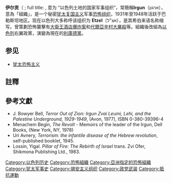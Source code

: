 {{Infobox military unit
| unit_name          = 伊尔贡<br>{{Hebrew|הארגון הצבאי הלאומי בארץ ישראל}}
| image              = File:Irgun.png
| image_size         = 100px
| caption            = 
| country            = [[巴勒斯坦託管地|巴勒斯坦託管地]]
| allegiance         = 
| type               = [[準軍事部隊|準軍事部隊]]
|war=[[Internal_resistance_to_apartheid|Internal resistance to apartheid]]|founder=[[Nelson_Mandela|Nelson Mandela]]|leaders=
| size               = 
| political          = 
| dates              = 1931-1948
| nickname           = Etzel（אצ"ל）
|commander-in-chief=[[梅纳赫姆·贝京|梅纳赫姆·贝京]]
| notable_commanders =[[梅纳赫姆·贝京|梅纳赫姆·贝京]]<br/>[[伊扎克·沙米爾|伊扎克·沙米爾]]
}}
'''伊尔贡'''（ {{lang-he-n|ארגון}}; full title: {{Hebrew|הארגון הצבאי הלאומי בארץ ישראל}} ''{{transl|he|Hā-ʾIrgun Ha-Tzvaʾī Ha-Leūmī b-Ērētz Yiśrāʾel}}'', 意为 “以色列土地的国家军事组织”，常簡稱'''Irgun'''（ארגון），意為「組織」，是一个秘密[[犹太复国主义|犹太复国主义]]军事[[恐怖组织|恐怖组织]]，1931年至1948年活跃于巴勒斯坦地区。现在以色列大多称呼该组织为 '''Etzel'''（אצ"ל），是其希伯来语名称缩写。曾策劃恐怖襲擊有[[大衛王酒店爆炸案|大衛王酒店爆炸案]]和[[代爾亞辛村大屠殺|代爾亞辛村大屠殺]]等。組織後改組為[[以色列|以色列]]右翼政黨{{le|赫魯特黨| Herut}}，演變為現在的[[利庫德黨|利庫德黨]]。

==参见==
*[[犹太恐怖主义|犹太恐怖主义]]

==註釋==
{{refbegin|2}}

==參考文獻==
{{refbegin}}
* J. Bowyer Bell, ''Terror Out of Zion: Irgun Zvai Leumi, Lehi, and the Palestine Underground, 1929-1949'', (Avon, 1977), ISBN 0-380-39396-4
* Menachem Begin, ''The Revolt'' - Memoirs of the leader of the Irgun, Dell Books, (New York, NY, 1978)
* Uri Avnery, ''Terrorism: the infantile disease of the Hebrew revolution'', self-published booklet, 1945.
* Lossin, Yigal. ''Pillar of Fire: The Rebirth of Israel'' trans. Zvi Ofer, Shikmona Publishing Ltd., 1983.
{{refend}}

[[Category:以色列历史|Category:以色列历史]]
[[Category:恐怖組織|Category:恐怖組織]]
[[Category:亞洲指定的恐怖組織|Category:亞洲指定的恐怖組織]]
[[Category:犹太军事史|Category:犹太军事史]]
[[Category:锡安主义组织|Category:锡安主义组织]]
[[Category:政党武装|Category:政党武装]]
[[Category:抵抗運動|Category:抵抗運動]]
